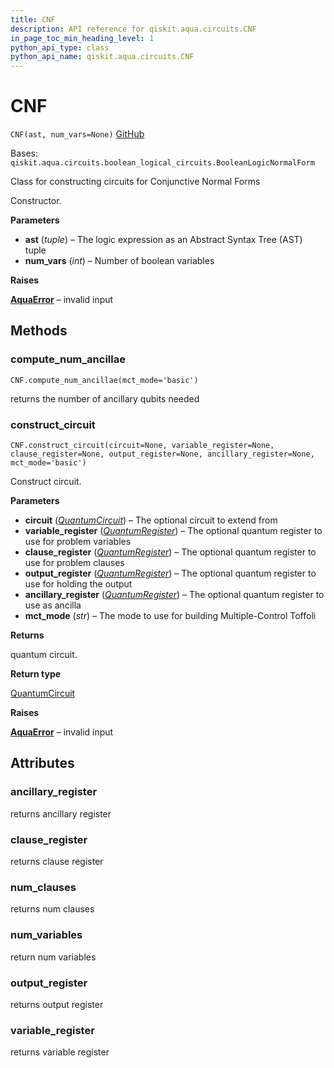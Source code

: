 ```yaml
---
title: CNF
description: API reference for qiskit.aqua.circuits.CNF
in_page_toc_min_heading_level: 1
python_api_type: class
python_api_name: qiskit.aqua.circuits.CNF
---
```


# CNF

<span id="qiskit.aqua.circuits.CNF" />

`CNF(ast, num_vars=None)` [GitHub](https://github.com/qiskit-community/qiskit-aqua/tree/stable/0.9/qiskit/aqua/circuits/boolean_logical_circuits.py "view source code")

Bases: `qiskit.aqua.circuits.boolean_logical_circuits.BooleanLogicNormalForm`

Class for constructing circuits for Conjunctive Normal Forms

Constructor.

**Parameters**

*   **ast** (*tuple*) – The logic expression as an Abstract Syntax Tree (AST) tuple
*   **num\_vars** (*int*) – Number of boolean variables

**Raises**

[**AquaError**](qiskit.aqua.AquaError "qiskit.aqua.AquaError") – invalid input

## Methods

### compute\_num\_ancillae

<span id="qiskit.aqua.circuits.CNF.compute_num_ancillae" />

`CNF.compute_num_ancillae(mct_mode='basic')`

returns the number of ancillary qubits needed

### construct\_circuit

<span id="qiskit.aqua.circuits.CNF.construct_circuit" />

`CNF.construct_circuit(circuit=None, variable_register=None, clause_register=None, output_register=None, ancillary_register=None, mct_mode='basic')`

Construct circuit.

**Parameters**

*   **circuit** ([*QuantumCircuit*](qiskit.circuit.QuantumCircuit "qiskit.circuit.QuantumCircuit")) – The optional circuit to extend from
*   **variable\_register** ([*QuantumRegister*](qiskit.circuit.QuantumRegister "qiskit.circuit.QuantumRegister")) – The optional quantum register to use for problem variables
*   **clause\_register** ([*QuantumRegister*](qiskit.circuit.QuantumRegister "qiskit.circuit.QuantumRegister")) – The optional quantum register to use for problem clauses
*   **output\_register** ([*QuantumRegister*](qiskit.circuit.QuantumRegister "qiskit.circuit.QuantumRegister")) – The optional quantum register to use for holding the output
*   **ancillary\_register** ([*QuantumRegister*](qiskit.circuit.QuantumRegister "qiskit.circuit.QuantumRegister")) – The optional quantum register to use as ancilla
*   **mct\_mode** (*str*) – The mode to use for building Multiple-Control Toffoli

**Returns**

quantum circuit.

**Return type**

[QuantumCircuit](qiskit.circuit.QuantumCircuit "qiskit.circuit.QuantumCircuit")

**Raises**

[**AquaError**](qiskit.aqua.AquaError "qiskit.aqua.AquaError") – invalid input

## Attributes

<span id="qiskit.aqua.circuits.CNF.ancillary_register" />

### ancillary\_register

returns ancillary register

<span id="qiskit.aqua.circuits.CNF.clause_register" />

### clause\_register

returns clause register

<span id="qiskit.aqua.circuits.CNF.num_clauses" />

### num\_clauses

returns num clauses

<span id="qiskit.aqua.circuits.CNF.num_variables" />

### num\_variables

return num variables

<span id="qiskit.aqua.circuits.CNF.output_register" />

### output\_register

returns output register

<span id="qiskit.aqua.circuits.CNF.variable_register" />

### variable\_register

returns variable register

